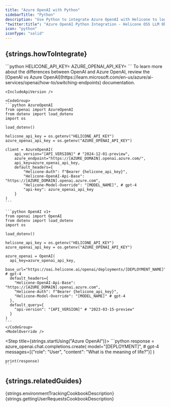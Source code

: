 ```yaml
---
title: "Azure OpenAI with Python"
sidebarTitle: "Python"
description: "Use Python to integrate Azure OpenAI with Helicone to log your Azure OpenAI usage."
"twitter:title": "Azure OpenAI Python Integration - Helicone OSS LLM Observability"
icon: "python"
iconType: "solid"
---
```



## {strings.howToIntegrate}

<Steps>
  <Step title={strings.generateKey}>
    <div dangerouslySetInnerHTML={{ __html: strings.generateKeyInstructions }} />
  </Step>

  <Step title={strings.setApiKey}>
    ```python
    HELICONE_API_KEY=<YOUR_HELICONE_API_KEY>
    AZURE_OPENAI_API_KEY=<YOUR_AZURE_OPENAI_API_KEY>
    ```
  </Step>

  <Step title={strings.modifyBasePath}>
    To learn more about the differences between OpenAI and Azure OpenAI, review the [OpenAI vs Azure OpenAI](https://learn.microsoft.com/en-us/azure/ai-services/openai/how-to/switching-endpoints) documentation.

    <IncludeApiVersion />

    <CodeGroup>
    ```python AzureOpenAI
    from openai import AzureOpenAI
    from dotenv import load_dotenv
    import os

    load_dotenv()

    helicone_api_key = os.getenv("HELICONE_API_KEY")
    azure_openai_api_key = os.getenv("AZURE_OPENAI_API_KEY")

    client = AzureOpenAI(
        api_version="[API_VERSION]" # "2024-12-01-preview",
        azure_endpoint="https://[AZURE_DOMAIN].openai.azure.com/",
        api_key=azure_openai_api_key,
        default_headers={
            "Helicone-Auth": f"Bearer {helicone_api_key}",
            "Helicone-OpenAI-Api-Base": "https://[AZURE_DOMAIN].openai.azure.com",
            "Helicone-Model-Override": "[MODEL_NAME]", # gpt-4
            "api-key": azure_openai_api_key
        }
    )
    ```

    ```python OpenAI v1+
    from openai import OpenAI
    from dotenv import load_dotenv
    import os

    load_dotenv()

    helicone_api_key = os.getenv("HELICONE_API_KEY")
    azure_openai_api_key = os.getenv("AZURE_OPENAI_API_KEY")

    azure_openai = OpenAI(
      api_key=azure_openai_api_key,
      base_url="https://oai.helicone.ai/openai/deployments/[DEPLOYMENT_NAME]", # gpt-4
      default_headers={
        "Helicone-OpenAI-Api-Base": "https://[AZURE_DOMAIN].openai.azure.com",
        "Helicone-Auth": f"Bearer {helicone_api_key}",
        "Helicone-Model-Override": "[MODEL_NAME]" # gpt-4
      },
      default_query={
        "api-version": "[API_VERSION]" # "2023-03-15-preview"
      }
    )
    ```
    </CodeGroup>
    <ModelOverride />
  </Step>

  <Step title={strings.startUsing("Azure OpenAI")}>
    ```python
    response = azure_openai.chat.completions.create(
      model="[DEPLOYMENT]", # gpt-4
      messages=[{"role": "User", "content": "What is the meaning of life?"}]
    )

    print(response)
    ```
  </Step>

  <Step title={strings.verifyInHelicone}>
    <div dangerouslySetInnerHTML={{ __html: strings.verifyInHeliconeDesciption("Azure OpenAI") }} />
  </Step>
</Steps>

## {strings.relatedGuides}

<CardGroup cols={2}>
  <Card
    title="Environment Tracking"
    icon="sitemap"
    href="/guides/cookbooks/environment-tracking"
    iconType="light"
    vertical
  >
    {strings.environmentTrackingCookbookDescription}
  </Card>
  <Card
    title="Getting User Requests"
    icon="user"
    href="/guides/cookbooks/getting-user-requests"
    iconType="light"
    vertical
  >
    {strings.gettingUserRequestsCookbookDescription}
  </Card>
</CardGroup>
